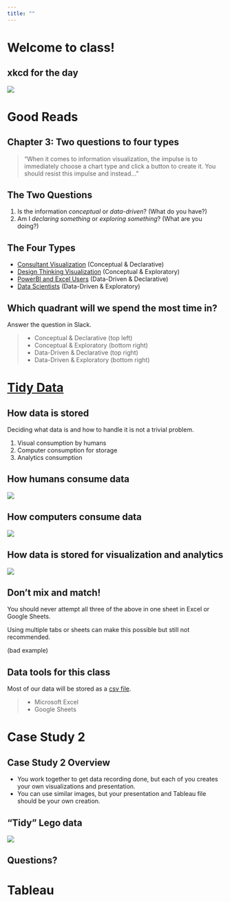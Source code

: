```yaml
---
title: ""
---
```


# Welcome to class! {data-background=#e8c35d}

## xkcd for the day

![](https://imgs.xkcd.com/comics/convincing.png)

# Good Reads {data-background=#e8c35d}

## Chapter 3: Two questions to four types

>"When it comes to information visualization, the impulse is to immediately choose a chart type and click a button to create it. You should resist this impulse and instead..."

## The Two Questions

1. Is the information *conceptual* or *data-driven*? (What do you have?)
2. Am I *declaring something* or *exploring something*? (What are you doing?)

## The Four Types

- [Consultant Visualization](https://www.google.com/search?q=best+powerpoint+diagrams&tbm=isch&ved=2ahUKEwjB-pXl2f_oAhVSlJ4KHU86CXEQ2-cCegQIABAA&oq=best+powerpoint+diagrams&gs_lcp=CgNpbWcQAzIECAAQGDoECCMQJzoECAAQQzoCCAA6BQgAEIMBOgYIABAFEB46BggAEAgQHlC1_AZYtp0HYKeeB2gAcAB4AIABXogBmQ6SAQIyNJgBAKABAaoBC2d3cy13aXotaW1n&sclient=img&ei=tSSiXoHMKtKo-gTP9KSIBw&bih=867&biw=1614&hl=en) (Conceptual & Declarative)
- [Design Thinking Visualization](https://seattlebusinessmag.com/technology/why-live-drawing-replacing-powerpoint-top-companies) (Conceptual & Exploratory)
- [PowerBI and Excel Users](https://www.google.com/search?q=Power+BI+visualization&tbm=isch&hl=en&ved=2ahUKEwiEo5Ce2P_oAhWQh54KHc7nBsoQBXoECAEQNg&biw=1614&bih=867) (Data-Driven & Declarative)
- [Data Scientists](https://www.google.com/search?q=best+ggplot2+visualizations&tbm=isch&ved=2ahUKEwic8eim2P_oAhWR154KHdURDF0Q2-cCegQIABAA&oq=best+ggplot2+visualizations&gs_lcp=CgNpbWcQAzICCAA6BAgjECc6BAgAEEM6BggAEAgQHjoECAAQGFCj6BZYtIUXYLWGF2gAcAB4AIABiwGIAd8RkgEEMjIuNZgBAKABAaoBC2d3cy13aXotaW1n&sclient=img&ei=JiOiXpzGHpGv-wTVo7DoBQ&bih=867&biw=1614&hl=en) (Data-Driven & Exploratory)

## Which quadrant will we spend the most time in?

Answer the question in Slack.

>   - Conceptual & Declarative (top left)
>   - Conceptual & Exploratory (bottom right)
>   - Data-Driven & Declarative (top right)
>   - Data-Driven & Exploratory (bottom right)

# [Tidy Data](https://byuistats.github.io/BYUI_CSE150_StatBook/describing-data.html#tidy-data)  {data-background=#e8c35d}


## How data is stored

Deciding what data is and how to handle it is not a trivial problem.

1. Visual consumption by humans
2. Computer consumption for storage
3. Analytics consumption

## How humans consume data

![](images/sr/human_table.png)


## How computers consume data

![](images/sr/relational_diagram.png)


## How data is stored for visualization and analytics

![](images/sr/tidy_diagram.png)

## Don't mix and match!

You should never attempt all three of the above in one sheet in Excel or Google Sheets.

Using multiple tabs or sheets can make this possible but still not recommended.

(bad example)

## Data tools for this class

Most of our data will be stored as a [csv file](https://www.google.com/search?q=csv+file&rlz=1C1GCEJ_enUS882US882&oq=csv+file&aqs=chrome..69i57j69i60l3j5j69i60l3.622j0j7&sourceid=chrome&ie=UTF-8).

> - Microsoft Excel
> - Google Sheets

<!---------------
## What we have to do with Google Sheets.

- [View data sets](https://drive.google.com/drive/folders/1jR07hsu3mbsBOmghKset0geclsFn_ZMG?usp=sharing)
- [Do some calculations](https://docs.google.com/spreadsheets/d/1KUq-7qEHB642UB9olN7Fw0Yp9pYoKyCQIhs1TCPP198/template/preview)

- [Maybe create a few simple formulas](https://support.google.com/docs/table/25273)

**Sheets is a sidenote, not our primary tool.**
----------------->









<!--------------------
## Measures of Center

![](images/center/Slide5.PNG)

## Measures of Center {data-transition="none"}

![](images/center/Slide6.PNG)

## Measures of Center {data-transition="none"}

![](images/center/Slide7.PNG)

## Measures of Center {data-transition="none"}

![](images/center/Slide8.PNG)

## Measures of Center

![](images/center/insect_spray.PNG)

## Different Types of Center

![](images/center/meanmedian_learningstatisticswithr.png)

[*source*](https://learningstatisticswithr.com/book/descriptives.html)

## Measures of Center Activity

> - **Instructions:**
>   - Generate 10 random numbers between 1 and 10
>   - Plot the numbers on your graph
>   - Calculate the mean and median. Cirlce them on your graph.


> - This will be easier if you pick one person to be the writer, one person to generate the random numbers, and one person to do the math.
> - [Jam Board](https://jamboard.google.com/d/1zLvnfW7fe9ZVnUrUEjjnO_CrFCe5NOk6dFJuMxfdn5w/edit?usp=sharing)
> - [Random Number Generator](https://www.google.com/search?q=random+number+between+1+and+10&rlz=1C1GCEJ_enUS882US882&oq=random+number+between+1+and+10&aqs=chrome..69i57j0l7.3815j0j9&sourceid=chrome&ie=UTF-8)

## [Measures of Center](https://byuistats.github.io/BYUI_CSE150_StatBook/describing-data.html#measures-of-center)

**Break into new groups and answer to the following questions:**   

> - What does the phrase 'measures of center' mean?
> - What do you notice about the mean's location relative to the median?
> - Why do we use measures of center?   
> - Which measure of center do you prefer? 
> - Which measure would represent a typical net worth of people living in Seattle better?


- [Bill Gates walks into a bar](https://introductorystats.wordpress.com/2011/09/04/when-bill-gates-walks-into-a-bar/)

## Questions on Measures of Center?

-------------------------->

# Case Study 2 {data-background=#e8c35d}

## Case Study 2 Overview

- You work together to get data recording done, but each of you creates your own visualizations and presentation.   
- You can use similar images, but your presentation and Tableau file should be your own creation. 

## "Tidy" Lego data

![](images/sr/tidy_diagram.png)

## Questions?

# Tableau {data-background=#e8c35d}
